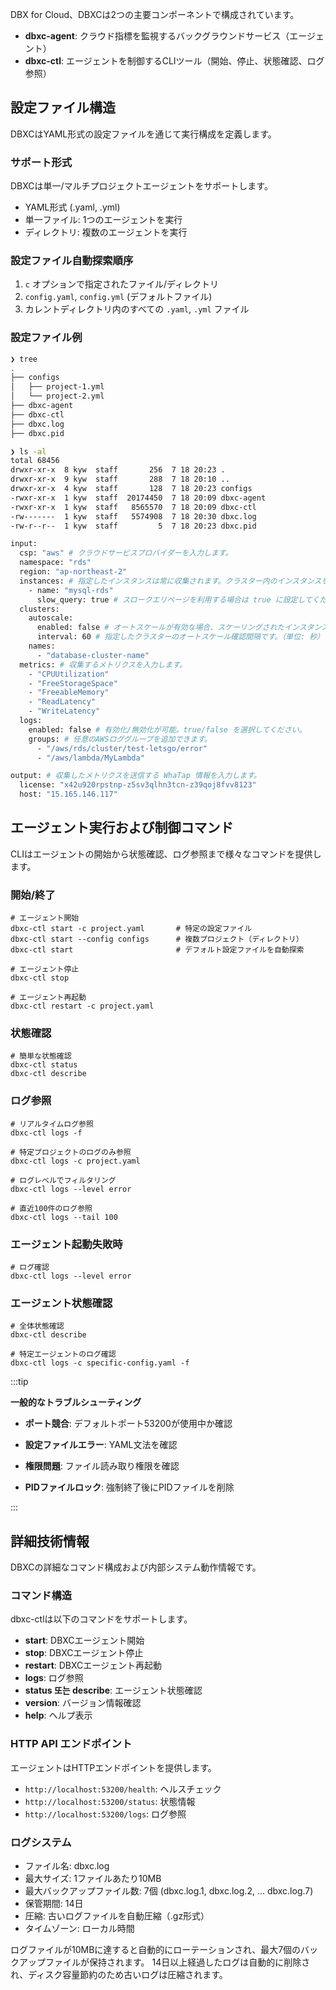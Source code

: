 DBX for Cloud、DBXCは2つの主要コンポーネントで構成されています。 

- **dbxc-agent**: クラウド指標を監視するバックグラウンドサービス（エージェント）  
- **dbxc-ctl**: エージェントを制御するCLIツール（開始、停止、状態確認、ログ参照）  

## 設定ファイル構造

DBXCはYAML形式の設定ファイルを通じて実行構成を定義します。

### サポート形式

DBXCは単一/マルチプロジェクトエージェントをサポートします。

- YAML形式 (.yaml, .yml)  
- 単一ファイル: 1つのエージェントを実行  
- ディレクトリ: 複数のエージェントを実行  

### 設定ファイル自動探索順序

1. `c` オプションで指定されたファイル/ディレクトリ  
2. `config.yaml`, `config.yml` (デフォルトファイル)  
3. カレントディレクトリ内のすべての `.yaml`, `.yml` ファイル  

### 設定ファイル例

```bash title="ディレクトリ tree 例"
❯ tree
.
├── configs
│   ├── project-1.yml
│   └── project-2.yml
├── dbxc-agent
├── dbxc-ctl
├── dbxc.log
├── dbxc.pid

❯ ls -al
total 68456
drwxr-xr-x  8 kyw  staff       256  7 18 20:23 .
drwxr-xr-x  9 kyw  staff       288  7 18 20:10 ..
drwxr-xr-x  4 kyw  staff       128  7 18 20:23 configs
-rwxr-xr-x  1 kyw  staff  20174450  7 18 20:09 dbxc-agent
-rwxr-xr-x  1 kyw  staff   8565570  7 18 20:09 dbxc-ctl
-rw-------  1 kyw  staff   5574908  7 18 20:30 dbxc.log
-rw-r--r--  1 kyw  staff         5  7 18 20:23 dbxc.pid
```

```bash title="yml 例"
input:
  csp: "aws" # クラウドサービスプロバイダーを入力します。
  namespace: "rds"
  region: "ap-northeast-2"
  instances: # 指定したインスタンスは常に収集されます。クラスター内のインスタンスをここに指定すると、オートスケールに関係なく収集されます。
    - name: "mysql-rds"
      slow_query: true # スロークエリページを利用する場合は true に設定してください。
  clusters:
    autoscale:
      enabled: false # オートスケールが有効な場合、スケーリングされたインスタンスを収集対象に追加または削除します。
      interval: 60 # 指定したクラスターのオートスケール確認間隔です。（単位: 秒）
    names:
      - "database-cluster-name"
  metrics: # 収集するメトリクスを入力します。
    - "CPUUtilization"
    - "FreeStorageSpace"
    - "FreeableMemory"
    - "ReadLatency"
    - "WriteLatency"
  logs:
    enabled: false # 有効化/無効化が可能。true/false を選択してください。
    groups: # 任意のAWSロググループを追加できます。
      - "/aws/rds/cluster/test-letsgo/error"
      - "/aws/lambda/MyLambda"

output: # 収集したメトリクスを送信する WhaTap 情報を入力します。
  license: "x42u920rpstnp-z5sv3qlhn3tcn-z39qoj8fvv8123"
  host: "15.165.146.117"
```

## エージェント実行および制御コマンド

CLIはエージェントの開始から状態確認、ログ参照まで様々なコマンドを提供します。

### 開始/終了

```
# エージェント開始
dbxc-ctl start -c project.yaml       # 特定の設定ファイル
dbxc-ctl start --config configs      # 複数プロジェクト（ディレクトリ）
dbxc-ctl start                       # デフォルト設定ファイルを自動探索

# エージェント停止
dbxc-ctl stop

# エージェント再起動
dbxc-ctl restart -c project.yaml
```

### 状態確認

```
# 簡単な状態確認
dbxc-ctl status
dbxc-ctl describe
```

### ログ参照

```
# リアルタイムログ参照
dbxc-ctl logs -f

# 特定プロジェクトのログのみ参照
dbxc-ctl logs -c project.yaml

# ログレベルでフィルタリング
dbxc-ctl logs --level error

# 直近100件のログ参照
dbxc-ctl logs --tail 100
```

### エージェント起動失敗時

```
# ログ確認
dbxc-ctl logs --level error
```

### エージェント状態確認

```
# 全体状態確認
dbxc-ctl describe

# 特定エージェントのログ確認
dbxc-ctl logs -c specific-config.yaml -f
```

:::tip

**一般的なトラブルシューティング**

- **ポート競合**: デフォルトポート53200が使用中か確認

- **設定ファイルエラー**: YAML文法を確認

- **権限問題**: ファイル読み取り権限を確認

- **PIDファイルロック**: 強制終了後にPIDファイルを削除

:::

## 詳細技術情報

DBXCの詳細なコマンド構成および内部システム動作情報です。

### コマンド構造

dbxc-ctlは以下のコマンドをサポートします。

- **start**: DBXCエージェント開始
- **stop**: DBXCエージェント停止
- **restart**: DBXCエージェント再起動
- **logs**: ログ参照
- **status 또는 describe**: エージェント状態確認
- **version**: バージョン情報確認
- **help**: ヘルプ表示

### HTTP API エンドポイント

エージェントはHTTPエンドポイントを提供します。

- `http://localhost:53200/health`: ヘルスチェック
- `http://localhost:53200/status`: 状態情報
- `http://localhost:53200/logs`: ログ参照

### ログシステム

- ファイル名: dbxc.log
- 最大サイズ: 1ファイルあたり10MB
- 最大バックアップファイル数: 7個 (dbxc.log.1, dbxc.log.2, ... dbxc.log.7)
- 保管期間: 14日
- 圧縮: 古いログファイルを自動圧縮（.gz形式）
- タイムゾーン: ローカル時間

ログファイルが10MBに達すると自動的にローテーションされ、最大7個のバックアップファイルが保持されます。
14日以上経過したログは自動的に削除され、ディスク容量節約のため古いログは圧縮されます。